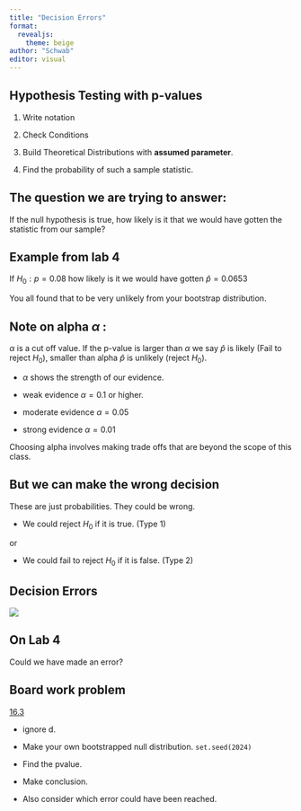 ```yaml
---
title: "Decision Errors"
format: 
  revealjs:
    theme: beige
author: "Schwab"
editor: visual
---
```


## Hypothesis Testing with p-values

1.  Write notation

2.  Check Conditions

3.  Build Theoretical Distributions with **assumed parameter**.

4.  Find the probability of such a sample statistic.

## The question we are trying to answer:

If the null hypothesis is true, how likely is it that we would have gotten the statistic from our sample?

## Example from lab 4

If $H_0 : p = 0.08$ how likely is it we would have gotten $\widehat{p} = 0.0653$

You all found that to be very unlikely from your bootstrap distribution.

## Note on alpha $\alpha$ :

$\alpha$ is a cut off value. If the p-value is larger than $\alpha$ we say $\widehat{p}$ is likely (Fail to reject $H_0$), smaller than alpha $\widehat{p}$ is unlikely (reject $H_0$).

-   $\alpha$ shows the strength of our evidence.

-   weak evidence $\alpha = 0.1$ or higher.

-   moderate evidence $\alpha =0.05$

-   strong evidence $\alpha = 0.01$

Choosing alpha involves making trade offs that are beyond the scope of this class.

## But we can make the wrong decision

These are just probabilities. They could be wrong.

-   We could reject $H_0$ if it is true. (Type 1)

or

-   We could fail to reject $H_0$ if it is false. (Type 2)

## Decision Errors

![](./gfx/test_errors.png)

## On Lab 4

Could we have made an error?

## Board work problem

[16.3](https://openintro-ims.netlify.app/inference-one-prop#chp16-exercises)

-   ignore d.

-   Make your own bootstrapped null distribution. `set.seed(2024)`

-   Find the pvalue.

-   Make conclusion.

-   Also consider which error could have been reached.
